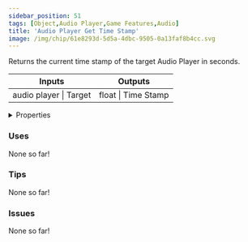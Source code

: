 ```yaml
---
sidebar_position: 51
tags: [Object,Audio Player,Game Features,Audio]
title: 'Audio Player Get Time Stamp'
image: /img/chip/61e8293d-5d5a-4dbc-9505-0a13faf8b4cc.svg
---
```


Returns the current time stamp of the target Audio Player in seconds.



<IChip uuid="61e8293d-5d5a-4dbc-9505-0a13faf8b4cc"/>

<table><thead><tr><th>Inputs</th><th>Outputs</th></tr></thead><tbody><tr><td>audio player | Target</td><td>float | Time Stamp</td></tr></tbody></table>

<details>
  <summary>Properties</summary>
  <div>
    <div>
    <table>
      <tbody>
        <tr>
          <td>Is beta required?</td>
          <td>No</td>
        </tr>
        <tr>
          <td>Is chip a trolling risk?</td>
          <td>No</td>
        </tr>
        <tr>
          <td>Is chip a role assignment risk?</td>
          <td>No</td>
        </tr>
        <tr>
          <td>Chip UUID</td>
          <td>61e8293d-5d5a-4dbc-9505-0a13faf8b4cc</td>
        </tr>
        <tr>
          <td>Room availability</td>
          <td>Available everywhere</td>
        </tr>
      </tbody>
    </table>
    </div>
  </div>
</details>

### Uses

None so far!

### Tips

None so far!

### Issues

None so far!